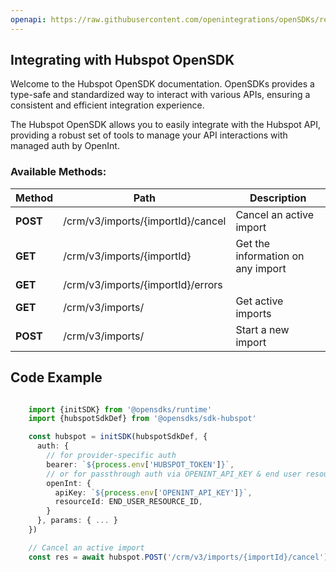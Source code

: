 ```yaml
---
openapi: https://raw.githubusercontent.com/openintegrations/openSDKs/refs/heads/main/sdks/sdk-hubspot/hubspot_crm_imports.oas.json
---
```


## Integrating with Hubspot OpenSDK 

Welcome to the Hubspot OpenSDK documentation. OpenSDKs provides a type-safe and standardized way to interact with various APIs, ensuring a consistent and efficient integration experience.

The Hubspot OpenSDK allows you to easily integrate with the Hubspot API, providing a robust set of tools to manage your API interactions with managed auth by OpenInt. 

### Available Methods:

| Method | Path | Description |
|--------|------|-------------|
| **POST** | /crm/v3/imports/{importId}/cancel | Cancel an active import
| **GET** | /crm/v3/imports/{importId} | Get the information on any import
| **GET** | /crm/v3/imports/{importId}/errors | 
| **GET** | /crm/v3/imports/ | Get active imports
| **POST** | /crm/v3/imports/ | Start a new import


## Code Example

```typescript

    import {initSDK} from '@opensdks/runtime'
    import {hubspotSdkDef} from '@opensdks/sdk-hubspot'

    const hubspot = initSDK(hubspotSdkDef, {
      auth: {
        // for provider-specific auth
        bearer: `${process.env['HUBSPOT_TOKEN']}`,
        // or for passthrough auth via OPENINT_API_KEY & end user resourceId
        openInt: {
          apiKey: `${process.env['OPENINT_API_KEY']}`,
          resourceId: END_USER_RESOURCE_ID,
        }
      }, params: { ... }
    })

    // Cancel an active import
    const res = await hubspot.POST('/crm/v3/imports/{importId}/cancel')
```
